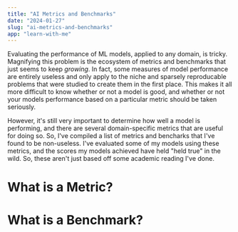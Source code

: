 ```yaml
---
title: "AI Metrics and Benchmarks"
date: "2024-01-27"
slug: "ai-metrics-and-benchmarks"
app: "learn-with-me"
---
```


Evaluating the performance of ML models, applied to any domain, is tricky. Magnifying this problem is 
the ecosystem of metrics and benchmarks that just seems to keep *growing*. In fact, some 
measures of model performance are entirely useless and only apply to the niche and sparsely reproducable problems
that were studied to create them in the first place. This makes it all more difficult to know whether or not a 
model is good, and whether or not your models performance based on a particular metric should be taken seriously.

However, it's still very important to determine how well a model is performing, and there are several domain-specific
metrics that are useful for doing so. So, I've compiled a list of metrics and bencharks that I've found to 
be non-useless. I've evaluated some of my models using these metrics, and the scores my models achieved have
held "held true" in the wild. So, these aren't just based off some academic reading I've done. 


# What is a Metric?

# What is a Benchmark? 



